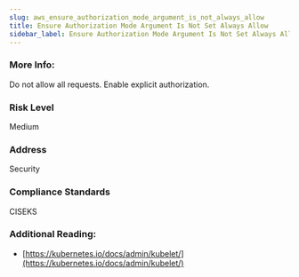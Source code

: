 ```yaml
---
slug: aws_ensure_authorization_mode_argument_is_not_always_allow
title: Ensure Authorization Mode Argument Is Not Set Always Allow
sidebar_label: Ensure Authorization Mode Argument Is Not Set Always Allow
---
```


### More Info:

Do not allow all requests. Enable explicit authorization.

### Risk Level

Medium

### Address

Security

### Compliance Standards

CISEKS


### Additional Reading:

- [https://kubernetes.io/docs/admin/kubelet/](https://kubernetes.io/docs/admin/kubelet/) 

